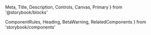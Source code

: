   Meta,
  Title,
  Description,
  Controls,
  Canvas,
  Primary
} from '@storybook/blocks'

  ComponentRules,
  Heading,
  BetaWarning,
  RelatedComponents
} from 'storybook/components'



<Meta of={PlainButtonStories} />

<Title />

<BetaWarning />

- [Overview](#overview)
- [Props](#props)
- [Variants](#variants)
- [Configuration options](#configuration-options)
- [Use cases and examples](#use-cases-and-examples)
- [Do's and dont's](#dos-and-donts)
- [Related Components](#related-components)

<Heading>
  ## Overview
  <Description />
</Heading>

<Primary />

## Props

<Controls />

## Variants

### Default

<Canvas of={PlainButtonStories.Default} />

### Subdued

<Canvas of={PlainButtonStories.Subdued} />

### Inverted

<Canvas of={PlainButtonStories.Inverted} />

## Configuration Options

### Sizes

<Canvas of={PlainButtonStories.Sizes} />

### Leading Icons

<Canvas of={PlainButtonStories.LeadingIcons} />

### Trailing Icons

<Canvas of={PlainButtonStories.TrailingIcons} />

## Use cases and examples

- Plain buttons should be used as a tertiary button.
- Plain buttons are flexible and adaptable to any design. They can be emphasized or hidden.
- Plain buttons are different from text links in that they may contain a leading or trailing icon.

## Do's and don'ts

<ComponentRules
  rules={[
    {
      positive: {
        description:
          'Use plain buttons to reveal or hide additional information.',
        size: 'small',
        component: (
          <PlainButton size='large' iconRight={IconCaretDown}>
            See More
          </PlainButton>
        )
      },
      negative: {
        description:
          'Don’t frame a plain button to create a “mock” secondary button.',
        size: 'small',
        component: (
          <Box pv='m' ph='xl' border='strong' borderRadius='s'>
            <PlainButton size='large' iconLeft={IconCloudUpload}>
              Upload
            </PlainButton>
          </Box>
        )
      }
    }
  ]}
/>

## Related components

<RelatedComponents componentNames={['Button', 'SocialButton']} />
